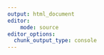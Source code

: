 ```yaml
---
output: html_document
editor:
    mode: source
editor_options: 
  chunk_output_type: console
---
```

